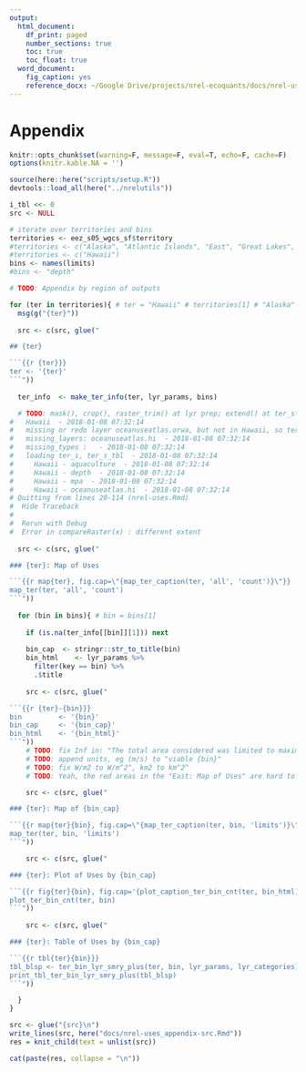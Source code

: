 ```yaml
---
output:
  html_document:
    df_print: paged
    number_sections: true
    toc: true
    toc_float: true    
  word_document:
    fig_caption: yes
    reference_docx: ~/Google Drive/projects/nrel-ecoquants/docs/nrel-uses_parts/nrel_fmt4rmd.docx
---
```


# Appendix

```r
knitr::opts_chunk$set(warning=F, message=F, eval=T, echo=F, cache=F)
options(knitr.kable.NA = '')

source(here::here("scripts/setup.R"))
devtools::load_all(here("../nrelutils"))

i_tbl <<- 0
src <- NULL

# iterate over territories and bins
territories <- eez_s05_wgcs_sf$territory
#territories <- c("Alaska", "Atlantic Islands", "East", "Great Lakes", "Gulf of Mexico", "Hawaii", "Pacific Islands", "West")
#territories <- c("Hawaii")
bins <- names(limits)
#bins <- "depth"

# TODO: Appendix by region of outputs

for (ter in territories){ # ter = "Hawaii" # territories[1] # "Alaska" # "Atlantic Islands" # territories[1]
  msg(g("{ter}"))
  
  src <- c(src, glue("

## {ter}

```{{r {ter}}}
ter <- '{ter}'
```"))
  
  ter_info  <- make_ter_info(ter, lyr_params, bins)

  # TODO: mask(), crop(), raster_trim() at lyr prep; extend() at ter_stack_r()
#   Hawaii  - 2018-01-08 07:32:14 
#   missing or redo layer oceanuseatlas.orwa, but not in Hawaii, so ter_info$layers$oceanuseatlas.orwa = NA  - 2018-01-08 07:32:14 
#   missing_layers: oceanuseatlas.hi  - 2018-01-08 07:32:14 
#   missing_types :   - 2018-01-08 07:32:14 
#   loading ter_s, ter_s_tbl  - 2018-01-08 07:32:14 
#     Hawaii - aquaculture  - 2018-01-08 07:32:14 
#     Hawaii - depth  - 2018-01-08 07:32:14 
#     Hawaii - mpa  - 2018-01-08 07:32:14 
#     Hawaii - oceanuseatlas.hi  - 2018-01-08 07:32:14 
# Quitting from lines 20-114 (nrel-uses.Rmd) 
#  Hide Traceback
#  
#  Rerun with Debug
#  Error in compareRaster(x) : different extent 
  
  src <- c(src, glue("

### {ter}: Map of Uses

```{{r map{ter}, fig.cap=\"{map_ter_caption(ter, 'all', 'count')}\"}}
map_ter(ter, 'all', 'count')
```"))
  
  for (bin in bins){ # bin = bins[1]
    
    if (is.na(ter_info[[bin]][1])) next
    
    bin_cap  <- stringr::str_to_title(bin)
    bin_html    <- lyr_params %>% 
      filter(key == bin) %>%
      .$title
    
    src <- c(src, glue("

```{{r {ter}-{bin}}}
bin         <- '{bin}'
bin_cap     <- '{bin_cap}'
bin_html    <- '{bin_html}'
```"))
    # TODO: fix Inf in: "The total area considered was limited to maximum depth of 100 m and minimum tide of Inf W/m2"
    # TODO: append units, eg (m/s) to "viable {bin}"
    # TODO: fix W/m2 to W/m^2^, km2 to km^2^
    # TODO: Yeah, the red areas in the "East: Map of Uses" are hard to see because the region is so big. Would make sense to break up the East region into the 3 regional planning bodies as discussed in section "1.1 Context of Marine Spatial Planning" per cmsp.noaa.gov/activities (and rename "Atlantic Islands" to "Caribbean"):

    src <- c(src, glue("

### {ter}: Map of {bin_cap}

```{{r map{ter}{bin}, fig.cap=\"{map_ter_caption(ter, bin, 'limits')}\"}}
map_ter(ter, bin, 'limits')
```"))

    src <- c(src, glue("

### {ter}: Plot of Uses by {bin_cap}

```{{r fig{ter}{bin}, fig.cap='{plot_caption_ter_bin_cnt(ter, bin_html)}'}}
plot_ter_bin_cnt(ter, bin)
```"))
    
    src <- c(src, glue("

### {ter}: Table of Uses by {bin_cap}

```{{r tbl{ter}{bin}}}
tbl_blsp <- ter_bin_lyr_smry_plus(ter, bin, lyr_params, lyr_categories)
print_tbl_ter_bin_lyr_smry_plus(tbl_blsp)
```"))

  }
}

src <- glue("{src}\n")
write_lines(src, here("docs/nrel-uses_appendix-src.Rmd"))
res = knit_child(text = unlist(src))
```

```r
cat(paste(res, collapse = "\n"))
```
